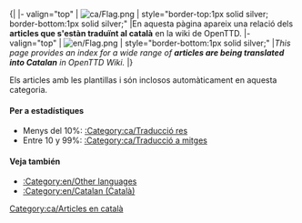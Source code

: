 <noinclude>{{en/-}}</noinclude>{| 
|- valign="top"
| [[File:ca/Flag.png]]
| style="border-top:1px solid silver; border-bottom:1px solid silver;" |En aquesta pàgina apareix una relació dels '''articles que s'estàn traduïnt al català''' en la wiki de OpenTTD.
|- valign="top"
| [[File:en/Flag.png]]
| style="border-bottom:1px solid silver;" |''This page provides an index for a wide range of '''articles are being translated into Catalan''' in OpenTTD Wiki.''
|}


Els articles amb les plantillas {{en/S|ca/Traducció}} i {{en/S|ca/Pendent de traducció}} són inclosos automàticament en aquesta categoria.

====Per a estadístiques====
*Menys del 10%: [[:Category:ca/Traducció res]]
*Entre 10 y 99%: [[:Category:ca/Traducció a mitges]]

====Veja también====
*[[:Category:en/Other languages]]
*[[:Category:en/Catalan (Català)]]

[[Category:ca/Articles en català]]